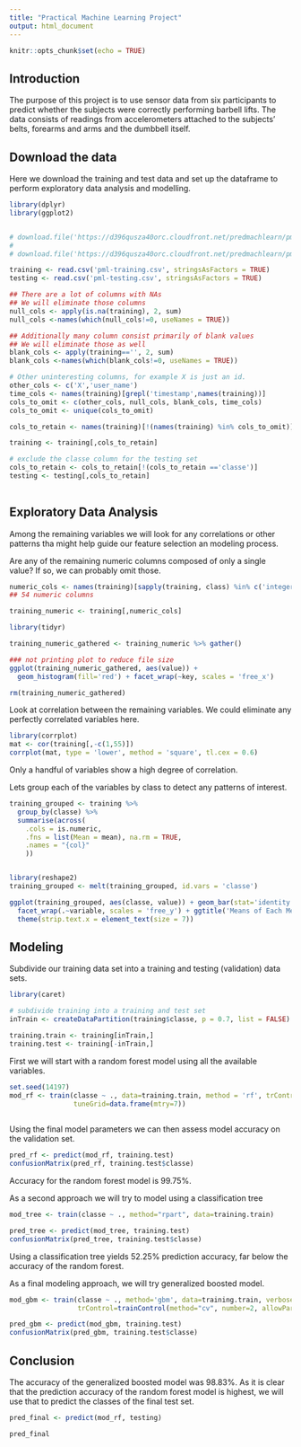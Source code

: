 ```yaml
---
title: "Practical Machine Learning Project"
output: html_document
---
```


```r
knitr::opts_chunk$set(echo = TRUE)
```

## Introduction

The purpose of this project is to use sensor data from six participants to predict whether the subjects were correctly performing barbell lifts. The data consists of readings from accelerometers attached to the subjects' belts, forearms and arms and the dumbbell itself.

## Download the data

Here we download the training and test data and set up the dataframe to perform exploratory data analysis and modelling.
```r
library(dplyr)
library(ggplot2)


# download.file('https://d396qusza40orc.cloudfront.net/predmachlearn/pml-training.csv', destfile = 'pml-training.csv')
# 
# download.file('https://d396qusza40orc.cloudfront.net/predmachlearn/pml-testing.csv', destfile = 'pml-testing.csv')

training <- read.csv('pml-training.csv', stringsAsFactors = TRUE)
testing <- read.csv('pml-testing.csv', stringsAsFactors = TRUE)

## There are a lot of columns with NAs
## We will eliminate those columns 
null_cols <- apply(is.na(training), 2, sum)
null_cols <-names(which(null_cols!=0, useNames = TRUE))

## Additionally many column consist primarily of blank values 
## We will eliminate those as well
blank_cols <- apply(training=='', 2, sum)
blank_cols <-names(which(blank_cols!=0, useNames = TRUE))

# Other uninteresting columns, for example X is just an id.
other_cols <- c('X','user_name')
time_cols <- names(training)[grepl('timestamp',names(training))]
cols_to_omit <- c(other_cols, null_cols, blank_cols, time_cols)
cols_to_omit <- unique(cols_to_omit)

cols_to_retain <- names(training)[!(names(training) %in% cols_to_omit)]

training <- training[,cols_to_retain] 

# exclude the classe column for the testing set 
cols_to_retain <- cols_to_retain[!(cols_to_retain =='classe')]
testing <- testing[,cols_to_retain]
  
```
## Exploratory Data Analysis

Among the remaining variables we will look for any correlations or other patterns tha might help guide our feature selection an modeling process.

Are any of the remaining numeric columns composed of only a single value? If so, we can probably omit those.
```r

numeric_cols <- names(training)[sapply(training, class) %in% c('integer','numeric')]
## 54 numeric columns 

training_numeric <- training[,numeric_cols]

library(tidyr)

training_numeric_gathered <- training_numeric %>% gather()

### not printing plot to reduce file size
ggplot(training_numeric_gathered, aes(value)) +
  geom_histogram(fill='red') + facet_wrap(~key, scales = 'free_x')

rm(training_numeric_gathered)

```
Look at correlation between the remaining variables. We could eliminate any perfectly correlated variables here.

```r

library(corrplot)
mat <- cor(training[,-c(1,55)])
corrplot(mat, type = 'lower', method = 'square', tl.cex = 0.6)

```
Only a handful of variables show a high degree of correlation.

Lets group each of the variables by class to detect any patterns of interest.
```r

training_grouped <- training %>%
  group_by(classe) %>%
  summarise(across(
    .cols = is.numeric, 
    .fns = list(Mean = mean), na.rm = TRUE, 
    .names = "{col}"
    )) 


library(reshape2)
training_grouped <- melt(training_grouped, id.vars = 'classe')

ggplot(training_grouped, aes(classe, value)) + geom_bar(stat='identity', fill = 'purple') +
  facet_wrap(.~variable, scales = 'free_y') + ggtitle('Means of Each Measure By Class') +
  theme(strip.text.x = element_text(size = 7))

```
## Modeling 

Subdivide our training data set into a training and testing (validation) data sets.
```r

library(caret)

# subdivide training into a training and test set 
inTrain <- createDataPartition(training$classe, p = 0.7, list = FALSE)

training.train <- training[inTrain,]
training.test <- training[-inTrain,]

```
First we will start with a random forest model using all the available variables.
```r

set.seed(14197)
mod_rf <- train(classe ~ ., data=training.train, method = 'rf', trControl=trainControl(method='none'),
                tuneGrid=data.frame(mtry=7))
      
```
Using the final model parameters we can then assess model accuracy on the validation set.
```r

pred_rf <- predict(mod_rf, training.test)
confusionMatrix(pred_rf, training.test$classe)

```
Accuracy for the random forest model is 99.75%.

As a second approach we will try to model using a classification tree
```r
mod_tree <- train(classe ~ ., method="rpart", data=training.train)

pred_tree <- predict(mod_tree, training.test)
confusionMatrix(pred_tree, training.test$classe)
```
Using a classification tree yields 52.25% prediction accuracy, far below the accuracy of the random forest.

As a final modeling approach, we will try generalized boosted model.
```r
mod_gbm <- train(classe ~ ., method='gbm', data=training.train, verbose=FALSE,
                 trControl=trainControl(method="cv", number=2, allowParallel=TRUE))

pred_gbm <- predict(mod_gbm, training.test)
confusionMatrix(pred_gbm, training.test$classe)
```
## Conclusion 

The accuracy of the generalized boosted model was 98.83%.  As it is clear that the prediction accuracy of the random forest model is highest, we will use that to predict the classes of the final test set.
```r
pred_final <- predict(mod_rf, testing)

pred_final
```